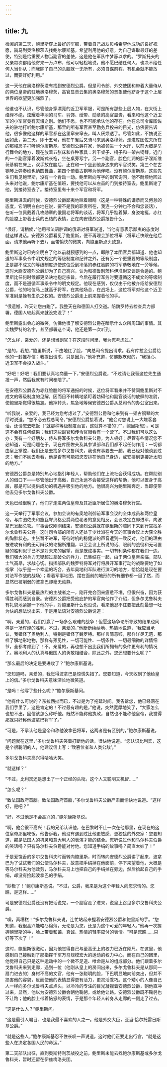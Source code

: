 ```yaml
---
---
---
```

title: 九
---



检阅的第二天，鲍里斯穿上最好的军服，带着自己战友贝格希望他成功的良好祝愿，骑马到奥洛穆茨去找鲍尔康斯基，希望利用他的好意，为自己谋取最好的差使，特别是给重要人物当副官的差使，这是他在军队中梦寐以求的。“罗斯托夫的父亲每次都给他寄来一万卢布，他可以轻松地说，他不愿巴结任何人，也决不给任何人当仆从；而我除了自己的头脑就一无所有，必须自谋前程，有机会就不能放过，而要好好利用。”

这一天他在奥洛穆茨没有找到安德烈公爵。但是司令部、外交使团和带着大量侍从的两位皇帝的驻地奥洛穆茨，高官显贵云集的奥洛穆茨的景象使他跻身于这个上层世界的欲望更加强烈了。

他谁也不认识，尽管他身穿漂亮的近卫军军服，可是所有那些上层人物，在大街上络绎不绝，炫耀着华丽的马车、羽饰、绶带、勋章的高官显贵，看来和他这个近卫军的小军官竟有天壤之别。他们不愿，也不可能承认他的存在。他在总司令库图佐夫的驻地打听鲍尔康斯基，那里的所有军官甚至勤务兵投来的目光，仿佛要告诉他，很多像他这样的军官都在这里窜来窜去，叫人厌烦透了。尽管如此，不妨说正因如此，第二天，即十五号，他在午餐后又骑马来到奥洛穆茨，走进库图佐夫所在的那幢房子打听鲍尔康斯基。安德烈公爵在家，他被领进一个大厅，以前大概是举行舞会的地方，现在放着五张床和各种家具：若干桌子、椅子和一架古钢琴。近门的一个副官穿着波斯式长袍，坐在桌旁写字。另一个副官，脸色红润的胖子涅斯维茨基躺在床上，双手放在脑后，正在和一个坐到他身边来的军官说笑。第三个在古钢琴上弹奏维也纳圆舞曲，第四个倚着古钢琴为他伴唱。没有鲍尔康斯基。这些先生们看见鲍里斯，没有一个肯动一动。鲍里斯向写字的副官询问，他不耐烦地回过头来对他说，鲍尔康斯基在值班，要找他可以从左首的门到接待室去。鲍里斯谢了他，到接待室去了。接待室里有十来个军官和将军。

鲍里斯进去的时候，安德烈公爵鄙夷地眯着眼睛（这是一种特殊的谦恭而又倦怠的态度，它明明白白地在说，要不是我的职责所在，我连一分钟也不会和您谈话），在听一位佩戴着几枚勋章的俄国老将军的谈话，将军几乎踮着脚，身姿笔挺，赤红的脸膛上带着士兵的巴结的表情，正在向安德烈公爵报告什么。

“很好，请稍候，”他用带法语腔调的俄语对将军说道，当他有意表示鄙夷的态度时就这样说话。安德烈公爵看见了鲍里斯，便不再理会那位将军（将军赶快跟在他后面，请求他再听下去），面带愉快的微笑，向鲍里斯点头致意。

鲍里斯这时已完全明白了他以前就预感到的一点，即除了本团官兵都知道、他也知道的军事条令中明文规定的等级制度和纪律之外，还有另一个更重要的等级制度，正是那不成文的等级制度迫使这位受到冷落的赤红脸膛的将军恭敬地在一旁等候。这时大尉安德烈公爵却为了自己高兴，认为和德鲁别茨科伊准尉交谈是合适的。鲍里斯比任何时候都更坚决地抱定宗旨，今后在履行军务时要遵循这不成文的等级制度，而不是遵循军事条令中的明文规定。他现在感到，仅仅由于他被介绍给安德烈公爵，他的地位马上就高于将军，在其他场合，在战场上，这位将军对他这个近卫军准尉是操有生杀之权的。安德烈公爵走上前来握着他的手。

“很遗憾，昨天让您白跑了。我整天在和德国人打交道。陪魏罗特去检查兵力部署。德国人较起真来就没完没了！”

鲍里斯露出会心的微笑，仿佛他很了解安德烈公爵在暗示什么众所周知的事情。其实魏罗特的名字，甚至部署这个词，他还是第一次听到。

“怎么样，亲爱的，还是想当副官？在这段时间里，我为您考虑过。”

“是的，我想，”鲍里斯说，不由地红了脸，“向总司令提出请求。我有库拉金公爵给他的一封推荐信；我提出请求，只是因为，”他补充道，仿佛歉疚似的，“我担心，近卫军不会投入战斗。”

“好吧！好吧！我们要认真地商量一下，”安德烈公爵说，“不过请让我替这位先生通报一声，然后我就有时间奉陪了。”

在安德烈公爵去为赤红脸膛的将军通报的时候，这位将军看来并不赞同鲍里斯对不成文的等级制度的见解，因而目不转睛地紧盯着妨碍他和副官谈话的放肆的准尉，使鲍里斯觉得很尴尬。他掉转头，焦急地等候安德烈公爵从总司令的办公室出来。

“听我说，亲爱的，我已经为您考虑过了，”安德烈公爵和他来到有一架古钢琴的大厅时说道。“您不必去找总司令，”安德烈公爵接着说，“他会对您说上一大堆客套话，还请您去吃饭（“就那种等级制度而言，这就算不错的了”，鲍里斯想），可是这不会有任何结果；我们这些副官和传令官眼看有一个营了。不过我们可以这么办：我有一个好朋友，侍从将军多尔戈鲁科夫公爵，为人极好；尽管有些情况您不必知道，可是问题在于，现在库图佐夫及其参谋部和我们都不起任何作用：一切都由皇上掌控，我们还是去找多尔戈鲁科夫，我也有事要去一趟，我已经对他谈到过您；我们不妨去看看，他是否有可能把您安排在他自己身边，或安排到更接近太阳的地方。”

安德烈公爵总是特别热心地指引年轻人，帮助他们在上流社会获得成功。在帮助别人的借口下——尽管他出于高傲，自己永远不会接受这样的帮助，他可以置身于高层，那是可以提供成功的机遇并吸引他的地方。他很高兴为鲍里斯奔走，当即便带他去见多尔戈鲁科夫公爵。

天色已经很晚了，他们才走进两位皇帝及其近臣所居住的奥洛穆茨行宫。

这一天举行了军事会议，参加会议的有奥地利御前军事会议的全体成员和两位皇帝。与库图佐夫和施瓦岑贝格公爵两位老者的意见相反，会议决定立即进军，向波拿巴发起总攻。军事会议刚刚结束，安德烈公爵就在鲍里斯的陪同下来到行宫找多尔戈鲁科夫公爵。这时司令部的所有人还处于少壮派在今天的军事会议上大获全胜的陶醉状态。主张暂不进军，等待时机的稳健派的声音遭到一致反对，他们的理由被进攻有利的无可辩驳的论据所推翻，以至会议上所说的话、眼前的战役和无可置疑的胜利似乎已不是对未来的展望，而是既成事实。一切有利条件都在我们一边。我们强大的兵力无疑超过拿破仑的兵力，已集结在一起，由于两位皇帝亲临，部队士气高昂，求战心切。指挥部队的魏罗特将军对行将展开军事行动的战略要地了如指掌（似乎是一个幸运的巧合，去年奥地利军队进行演习的地方，恰恰就是现在要对法军作战的战场）；看着军事地图，摆在面前的地形的所有细节都一目了然，而显然已被削弱的波拿巴却毫无动静。

多尔戈鲁科夫是最热烈的主战者之一，刚开完会回来疲惫不堪，但很兴奋，因为获得胜利而感到自豪。安德烈公爵把受他庇护的军官向他作了介绍，但多尔戈鲁科夫有礼貌地紧握一下他的手，对鲍里斯什么也没说，看来他忍不住要把此刻最想一吐为快的想法说出来，于是用法语对安德烈公爵说道：

“啊，亲爱的，我们打赢了一场多么艰难的战争！但愿这场争论所导致的结果也同样是一场辉煌的胜利。不过，亲爱的，”他断断续续地、热情地说道，“我应当承认，我错怪了奥地利人，特别是错怪了魏罗特。那样言简意赅，那样详尽无遗，那样了解地形地物，那样有预见性，一切可能性、一切条件、一切最细微的详情细节，全都考虑到了！不，亲爱的，再也想不出比我们所拥有的条件更有利的情况了。奥地利人的认真与俄国人的勇敢相结合，除此之外，您还想要什么呢？”

“那么最后的决定是要进攻了？”鲍尔康斯基说。

“您知道吗，亲爱的，我觉得波拿巴是惊慌失措了。您要知道，今天收到了他给皇上的信。”多尔戈鲁科夫意味深长地微笑道。

“是吗！他写了些什么呢？”鲍尔康斯基问。

“他有什么可说的？东拉西扯而已，不过是为了拖延时间。我告诉您，他已经落在我们手里了，这是肯定的！不过最有趣的是，”他说，突然宽厚地笑了，“大家怎么也想不出，回信该怎么称呼他。既然不能称他执政，自然也不能称他皇帝，我觉得那就只好称他波拿巴将军了。”

“可是，不承认他是皇帝和称他波拿巴将军，这两者是有区别的，”鲍尔康斯基说。

“问题就在这里，”多尔戈鲁科夫笑着打断他的话，很快地说道。“您认识比利宾，这是个很聪明的人，他建议信上写：‘致篡位者和人类公敌’。”

多尔戈鲁科夫高兴得哈哈大笑。

“就这样？”

“不过，比利宾还是想出了一个正经的头衔。这个人又聪明又机智……”

“怎么呢？”

“致法国政府首脑。致法国政府首脑，”多尔戈鲁科夫公爵严肃而愉快地说道。“这样好，是吧？”

“好，不过他是不会高兴的，”鲍尔康斯基说。

“啊，他会很不高兴！我的兄弟认识他，在巴黎时不止一次在他那里，在现在的这位皇帝那里吃饭，他告诉我，他没有遇到过比他更敏感、更狡狯的外交家：您要知道，那是法国人的机灵和意大利人的表演才能的结合。您听说过他和马尔科夫伯爵的笑话吗？只有马尔科夫伯爵能对付他。您知道手绢的故事吗？简直太妙了！”

于是爱饶舌的多尔戈鲁科夫时而转向鲍里斯，时而转向安德烈公爵讲了起来，波拿巴为了试试我们的公使马尔科夫，故意把手绢掉在他面前，停下来望着他，大概是等马尔科夫为他效劳，马尔科夫马上也把自己的手绢掉在旁边，然后拾起自己的手绢，却没有捡起波拿巴的手绢。

“妙极了！”鲍尔康斯基说。“不过，公爵，我来是为这个年轻人向您求情的。您瞧，是这样……”

可是安德烈公爵还没有把话说完，一个副官走了进来，说皇上召见多尔戈鲁科夫公爵。

“噢，真糟糕！”多尔戈鲁科夫说，连忙站起来握着安德烈公爵和鲍里斯的手。“您知道，我很高兴能略尽绵薄，无论是为您，还是为这个可爱的年轻人，”他再一次握握鲍里斯的手，脸上带着和蔼、真诚、热情的轻率应付的表情。“可是您瞧……只好等下次了！”

这时，鲍里斯很激动，因为他觉得自己与至高无上的权力已近在咫尺。在这里，他感到自己接触到了那指挥千军万马规模宏大的运动的权力中心，而在自己的团里，他觉得自己只是这种运动中的一个微不足道、唯命是从的组成部分。他们跟着多尔戈鲁科夫来到走廊，遇到一位（他刚从皇上的房间出来，多尔戈鲁科夫是从那同一扇门进去的）身材不高的文官，他有一张聪明的脸，下巴明显地向前突出，但并不损害他的容貌，反而使他的表情显得更有活力，更灵活乖巧。这个矮小的人像自己人一样向多尔戈鲁科夫点点头，以冷冷的专注的目光凝视着安德烈公爵，朝他直冲过来，显然，他以为安德烈公爵会朝他鞠躬，或给他让路。安德烈公爵既不鞠躬也不让路；他的脸上带着恼怒的表情，于是那个年轻人转身从走廊的一侧走了过去。

“这是什么人？”鲍里斯问。

“这是最引人瞩目、也是我最不喜欢的人之一。他是外交大臣，亚当·恰尔托雷日斯基公爵。”

“就是这些人，”鲍尔康斯基忍不住长叹一声说道，这时他们正要走出行宫，“就是这些人在决定各国人民的命运。”

第二天部队出征，直到奥斯特利茨战役之前，鲍里斯未能去找鲍尔康斯基或多尔戈鲁科夫，暂时还留在伊兹梅洛夫团。